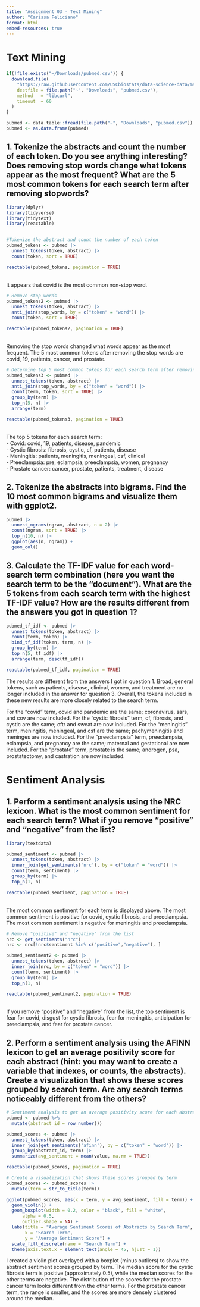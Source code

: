 ```yaml
---
title: "Assignment 03 - Text Mining"
author: "Carissa Feliciano"
format: html
embed-resources: true
---
```


# Text Mining
```r
if(!file.exists("~/Downloads/pubmed.csv")) {
  download.file(
    "https://raw.githubusercontent.com/USCbiostats/data-science-data/master/03_pubmed/pubmed.csv",
    destfile = file.path("~", "Downloads", "pubmed.csv"),
    method   = "libcurl",
    timeout  = 60
  )
}

pubmed <- data.table::fread(file.path("~", "Downloads", "pubmed.csv"))
pubmed <- as.data.frame(pubmed)
```
## 1. Tokenize the abstracts and count the number of each token. Do you see anything interesting? Does removing stop words change what tokens appear as the most frequent? What are the 5 most common tokens for each search term after removing stopwords?

```r
library(dplyr)
library(tidyverse)
library(tidytext)
library(reactable)


#Tokenize the abstract and count the number of each token
pubmed_tokens <- pubmed |>
  unnest_tokens(token, abstract) |>
  count(token, sort = TRUE)

reactable(pubmed_tokens, pagination = TRUE)
```
<br>
It appears that covid is the most common non-stop word. 

```r
# Remove stop words
pubmed_tokens2 <- pubmed |>
  unnest_tokens(token, abstract) |>
  anti_join(stop_words, by = c("token" = "word")) |>
  count(token, sort = TRUE)

reactable(pubmed_tokens2, pagination = TRUE)
```
<br>
Removing the stop words changed what words appear as the most frequent. The 5 most common tokens after removing the stop words are covid, 19, patients, cancer, and prostate. 

```r
# Determine top 5 most common tokens for each search term after removing stopwords
pubmed_tokens3 <- pubmed |>
  unnest_tokens(token, abstract) |>
  anti_join(stop_words, by = c("token" = "word")) |>
  count(term, token, sort = TRUE) |>
  group_by(term) |>
  top_n(5, n) |>
  arrange(term)

reactable(pubmed_tokens3, pagination = TRUE)
```

<br>The top 5 tokens for each search term: 
<br> - Covid: covid, 19, patients, disease, pandemic
<br> - Cystic fibrosis: fibrosis, cystic, cf, patients, disease
<br> - Meningitis: patients, meningitis, meningeal, csf, clinical
<br> - Preeclampsia: pre, eclampsia, preeclampsia, women, pregnancy
<br> - Prostate cancer: cancer, prostate, patients, treatment, disease

## 2. Tokenize the abstracts into bigrams. Find the 10 most common bigrams and visualize them with ggplot2.
```r
pubmed |>
  unnest_ngrams(ngram, abstract, n = 2) |>
  count(ngram, sort = TRUE) |>
  top_n(10, n) |>
  ggplot(aes(n, ngram)) +
  geom_col()
```

## 3. Calculate the TF-IDF value for each word-search term combination (here you want the search term to be the “document”). What are the 5 tokens from each search term with the highest TF-IDF value? How are the results different from the answers you got in question 1?

```r
pubmed_tf_idf <- pubmed |>
  unnest_tokens(token, abstract) |>
  count(term, token) |>
  bind_tf_idf(token, term, n) |>
  group_by(term) |>
  top_n(5, tf_idf) |>
  arrange(term, desc(tf_idf))

reactable(pubmed_tf_idf, pagination = TRUE)
```

The results are different from the answers I got in question 1. Broad, general tokens, such as patients, disease, clinical, women, and treatment are no longer included in the answer for question 3. Overall, the tokens included in these new results are more closely related to the search term. 

For the "covid" term, covid and pandemic are the same; coronavirus, sars, and cov are now included. For the "cystic fibrosis" term, cf, fibrosis, and cystic are the same; cftr and sweat are now included. For the "meningitis" term, meningitis, meningeal, and csf are the same; pachymeningitis and meninges are now included. For the "preeclampsia" term, preeclampsia, eclampsia, and pregnancy are the same; maternal and gestational are now included. For the "prostate" term, prostate is the same; androgen, psa, prostatectomy, and castration are now included. 

# Sentiment Analysis
## 1. Perform a sentiment analysis using the NRC lexicon. What is the most common sentiment for each search term? What if you remove "positive" and "negative" from the list?
```r
library(textdata)

pubmed_sentiment <- pubmed |>
  unnest_tokens(token, abstract) |>
  inner_join(get_sentiments('nrc'), by = c("token" = "word")) |>
  count(term, sentiment) |>
  group_by(term) |>
  top_n(1, n)

reactable(pubmed_sentiment, pagination = TRUE)
```

<br>
The most common sentiment for each term is displayed above. The most common sentiment is positive for covid, cystic fibrosis, and preeclampsia. The most common sentiment is negative for meningitis and preeclampsia. 

```r
# Remove "positive" and "negative" from the list
nrc <- get_sentiments("nrc")
nrc <- nrc[!nrc$sentiment %in% c("positive","negative"), ]

pubmed_sentiment2 <- pubmed |>
  unnest_tokens(token, abstract) |>
  inner_join(nrc, by = c("token" = "word")) |>
  count(term, sentiment) |>
  group_by(term) |>
  top_n(1, n)

reactable(pubmed_sentiment2, pagination = TRUE)
```

<br>
If you remove "positive" and "negative" from the list, the top sentiment is fear for covid, disgust for cystic fibrosis, fear for meningitis, anticipation for preeclampsia, and fear for prostate cancer. 

## 2. Perform a sentiment analysis using the AFINN lexicon to get an average positivity score for each abstract (hint: you may want to create a variable that indexes, or counts, the abstracts). Create a visualization that shows these scores grouped by search term. Are any search terms noticeably different from the others?
```r
# Sentiment analysis to get an average positivity score for each abstract
pubmed <- pubmed %>%
  mutate(abstract_id = row_number())

pubmed_scores <- pubmed |>
  unnest_tokens(token, abstract) |>
  inner_join(get_sentiments('afinn'), by = c("token" = "word")) |>
  group_by(abstract_id, term) |>
  summarize(avg_sentiment = mean(value, na.rm = TRUE))

reactable(pubmed_scores, pagination = TRUE)
```
```r
# Create a visualization that shows these scores grouped by term
pubmed_scores <- pubmed_scores |>
  mutate(term = str_to_title(term))

ggplot(pubmed_scores, aes(x = term, y = avg_sentiment, fill = term)) +
  geom_violin() +
  geom_boxplot(width = 0.2, color = "black", fill = "white", 
      alpha = 0.5, 
      outlier.shape = NA) +
  labs(title = "Average Sentiment Scores of Abstracts by Search Term",
       x = "Search Term",
       y = "Average Sentiment Score") +
  scale_fill_discrete(name = "Search Term") +
  theme(axis.text.x = element_text(angle = 45, hjust = 1))
```
I created a violin plot overlayed with a boxplot (minus outliers) to show the abstract sentiment scores grouped by term. The median score for the cystic fibrosis term is positive (approximately 0.5), while the median scores for the other terms are negative. The distribution of the scores for the prostate cancer term looks different from the other terms. For the prostate cancer term, the range is smaller, and the scores are more densely clustered around the median. 